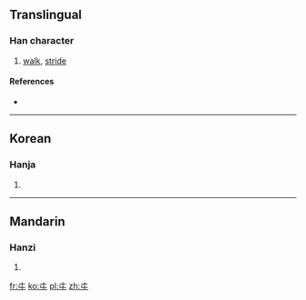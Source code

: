 ==Translingual==

===Han character===
{{Han char|rn=2|rad=丨|as=02|sn=3|canj=十女 (JV)}}

# [[walk]], [[stride]]

====References====
* {{Han ref|kx=0079.020|hdz=10009.060|uh=3404|ud=13316}}

----

==Korean==

===Hanja===
{{ko-hanja|hangeul=과|rv=gwa|mr=kwa|y=kwa|eumhun=걷다|ehrv=geotda|ehmr=kŏtta|ehy=ketta}}

# {{defn|lang=ko|sort=丨02}}

----

==Mandarin==

===Hanzi===
{{cmn-hanzi|pin=[[kuà]] ([[kua4]])|wg=k'ua<sup>4</sup>}}

# {{defn|lang=cmn|sort=丨02}}

[[fr:㐄]]
[[ko:㐄]]
[[pl:㐄]]
[[zh:㐄]]